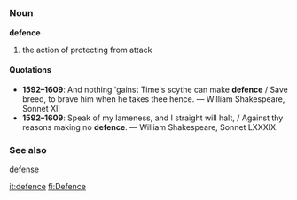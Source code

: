 =={{en}}==
===Noun===
'''defence'''
# the action of protecting from attack
====Quotations====
* '''1592&ndash;1609''': And nothing 'gainst Time's scythe can make '''defence''' /  Save breed, to brave him when he takes thee hence. &mdash; William Shakespeare, Sonnet XII
* '''1592&ndash;1609''': Speak of my lameness, and I straight will halt, / Against thy reasons making no '''defence'''. &mdash; William Shakespeare, Sonnet LXXXIX.
=== See also ===
[[defense]]

[[it:defence]]
[[fi:Defence]]